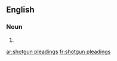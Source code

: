 ==English==

===Noun===
{{head|en|noun plural form|head=[[shotgun]] [[pleading]]s}}

# {{plural of|shotgun pleading|lang=en}}

[[ar:shotgun pleadings]]
[[fr:shotgun pleadings]]
